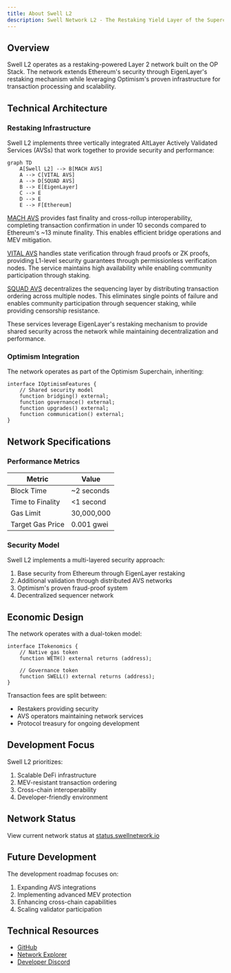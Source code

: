 ```yaml
---
title: About Swell L2
description: Swell Network L2 - The Restaking Yield Layer of the Superchain
---
```


## Overview

Swell L2 operates as a restaking-powered Layer 2 network built on the OP Stack.
The network extends Ethereum's security through EigenLayer's restaking mechanism while leveraging Optimism's proven infrastructure for transaction processing and scalability.

## Technical Architecture

### Restaking Infrastructure

Swell L2 implements three vertically integrated AltLayer Actively Validated Services (AVSs) that work together to provide security and performance:

```mermaid
graph TD
    A[Swell L2] --> B[MACH AVS]
    A --> C[VITAL AVS]
    A --> D[SQUAD AVS]
    B --> E[EigenLayer]
    C --> E
    D --> E
    E --> F[Ethereum]
```

[MACH AVS](https://docs.altlayer.io/altlayer-documentation/restaked-rollups/mach-for-faster-finality)  provides fast finality and cross-rollup interoperability, completing transaction confirmation in under 10 seconds compared to Ethereum's ~13 minute finality. This enables efficient bridge operations and MEV mitigation.

[VITAL AVS](https://docs.altlayer.io/altlayer-documentation/restaked-rollups/vital-for-decentralised-verification)  handles state verification through fraud proofs or ZK proofs, providing L1-level security guarantees through permissionless verification nodes. The service maintains high availability while enabling community participation through staking.

[SQUAD AVS](https://docs.altlayer.io/altlayer-documentation/restaked-rollups/squad-for-decentralised-sequencing) decentralizes the sequencing layer by distributing transaction ordering across multiple nodes. This eliminates single points of failure and enables community participation through sequencer staking, while providing censorship resistance.

These services leverage EigenLayer's restaking mechanism to provide shared security across the network while maintaining decentralization and performance.

### Optimism Integration

The network operates as part of the Optimism Superchain, inheriting:

```solidity
interface IOptimismFeatures {
    // Shared security model
    function bridging() external;
    function governance() external;
    function upgrades() external;
    function communication() external;
}
```

## Network Specifications

### Performance Metrics

| Metric | Value |
|--------|--------|
| Block Time | ~2 seconds |
| Time to Finality | \<1 second |
| Gas Limit | 30,000,000 |
| Target Gas Price | 0.001 gwei |

### Security Model

Swell L2 implements a multi-layered security approach:

1. Base security from Ethereum through EigenLayer restaking
2. Additional validation through distributed AVS networks
3. Optimism's proven fraud-proof system
4. Decentralized sequencer network

## Economic Design

The network operates with a dual-token model:

```solidity
interface ITokenomics {
    // Native gas token
    function WETH() external returns (address);
    
    // Governance token
    function SWELL() external returns (address);
}
```

Transaction fees are split between:

- Restakers providing security
- AVS operators maintaining network services
- Protocol treasury for ongoing development

## Development Focus

Swell L2 prioritizes:

1. Scalable DeFi infrastructure
2. MEV-resistant transaction ordering
3. Cross-chain interoperability
4. Developer-friendly environment

## Network Status

View current network status at [status.swellnetwork.io](https://status.swellnetwork.io)

## Future Development

The development roadmap focuses on:

1. Expanding AVS integrations
2. Implementing advanced MEV protection
3. Enhancing cross-chain capabilities
4. Scaling validator participation

## Technical Resources

- [GitHub](https://github.com/swellnetwork)
- [Network Explorer](https://explorer.swellnetwork.io)
- [Developer Discord](https://discord.gg/swellnetwork)
